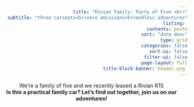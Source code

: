 ```yaml
---
title: "Rivian Family: Party of Five <br>"
subtitle: "three carseats<br>zero emissions<br>endless adventures"
listing: 
  contents: posts
  sort: "date desc"
  type: grid
  categories: false
  sort-ui: false
  filter-ui: false
page-layout: full
title-block-banner: header.png 
---
```


<style>

body {
  text-align: right
}
.title {
  color: #e9ecef !important;
}

.subtitle {
  color: #e9ecef !important;
  background-color: rgba(0, 0, 0, 0.5);
  display: inline;
  text-align: right;
}

#title-block-header {
  position: relative;
  height: 300px;
}
</style>

::: {style="text-align:center;"}
We're a family of five and we recently leased a Rivian R1S<br>**Is this a practical family car? Let's find out together, join us on our adventures!** <br>

:::